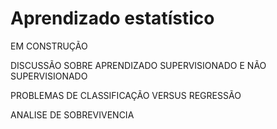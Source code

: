# Aprendizado estatístico

EM CONSTRUÇÃO

DISCUSSÃO SOBRE APRENDIZADO SUPERVISIONADO E NÃO SUPERVISIONADO

PROBLEMAS DE CLASSIFICAÇÃO VERSUS REGRESSÃO

ANALISE DE SOBREVIVENCIA

